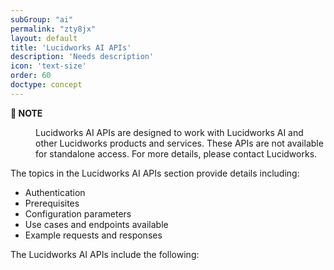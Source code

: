 ```yaml
---
subGroup: "ai"
permalink: "zty8jx"
layout: default
title: 'Lucidworks AI APIs'
description: 'Needs description'
icon: 'text-size'
order: 60
doctype: concept
---
```


<dl><dt><strong>📌 NOTE</strong></dt><dd>

Lucidworks AI APIs are designed to work with Lucidworks AI and other Lucidworks products and services. These APIs are not available for standalone access. For more details, please contact Lucidworks.
</dd></dl>

The topics in the Lucidworks AI APIs section provide details including:

* Authentication
* Prerequisites
* Configuration parameters
* Use cases and endpoints available
* Example requests and responses

The Lucidworks AI APIs include the following:
